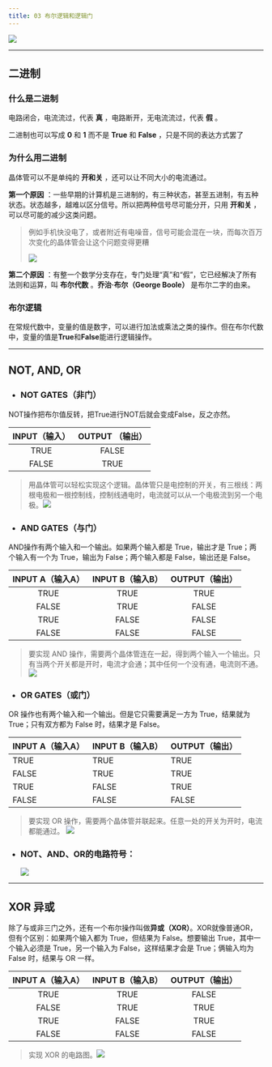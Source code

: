 ```yaml
---
title: 03 布尔逻辑和逻辑门
---
```


<BVideo src="BV1EW411u7th" p="3" />

![](./目录.png)

-----

## 二进制

### 什么是二进制

电路闭合，电流流过，代表 **真** ，电路断开，无电流流过，代表 **假** 。

二进制也可以写成 **0** 和 **1** 而不是 **True** 和 **False** ，只是不同的表达方式罢了

### 为什么用二进制

晶体管可以不是单纯的 **开和关** ，还可以让不同大小的电流通过。

**第一个原因** ：一些早期的计算机是三进制的，有三种状态，甚至五进制，有五种状态。状态越多，越难以区分信号。所以把两种信号尽可能分开，只用 **开和关** ，可以尽可能的减少这类问题。

> 例如手机快没电了，或者附近有电噪音，信号可能会混在一块，而每次百万次变化的晶体管会让这个问题变得更糟
>
> ![](./为什么用二进制.png)

​**第二个原因** ：有整一个数学分支存在，专门处理“真”和“假”，它已经解决了所有法则和运算，叫 **布尔代数** 。**乔治·布尔（George Boole）** 是布尔二字的由来。

### 布尔逻辑

在常规代数中，变量的值是数字，可以进行加法或乘法之类的操作。但在布尔代数中，变量的值是**True**和**False**能进行逻辑操作。

-----

## NOT, AND, OR

- ### NOT GATES（非门）

NOT操作把布尔值反转，把True进行NOT后就会变成False，反之亦然。

  | INPUT（输入） | OUTPUT （输出） |
  | :-----------: | :-------------: |
  |     TRUE      |      FALSE      |
  |     FALSE     |      TRUE       |

  > 用晶体管可以轻松实现这个逻辑。晶体管只是电控制的开关，有三根线：两根电极和一根控制线，控制线通电时，电流就可以从一个电极流到另一个电极。![](./NOT.png)

- ### AND GATES（与门）

AND操作有两个输入和一个输出。如果两个输入都是 True，输出才是 True；两个输入有一个为 True，输出为 False；两个输入都是 False，输出还是 False。

  | INPUT A（输入A） | INPUT B（输入B） | OUTPUT（输出） |
  | :--------------: | :--------------: | :------------: |
  |       TRUE       |       TRUE       |      TRUE      |
  |      FALSE       |       TRUE       |     FALSE      |
  |       TRUE       |      FALSE       |     FALSE      |
  |      FALSE       |      FALSE       |     FALSE      |

  > 要实现 AND 操作，需要两个晶体管连在一起，得到两个输入一个输出。只有当两个开关都是开时，电流才会通；其中任何一个没有通，电流则不通。![](./AND.png)

- ### OR GATES（或门）

OR 操作也有两个输入和一个输出。但是它只需要满足一方为 True，结果就为 True；只有双方都为 False 时，结果才是 False。

  | INPUT A（输入A） | INPUT B（输入B） | OUTPUT（输出） |
  | ---------------- | ---------------- | -------------- |
  | TRUE             | TRUE             | TRUE           |
  | FALSE            | TRUE             | TRUE           |
  | TRUE             | FALSE            | TRUE           |
  | FALSE            | FALSE            | FALSE          |

  > 要实现 OR 操作，需要两个晶体管并联起来。任意一处的开关为开时，电流都能通过。
  > ![](./OR.png)

- ### NOT、AND、OR的电路符号：

  ![](./符号.png)

-----

## XOR 异或

除了与或非三门之外，还有一个布尔操作叫做**异或（XOR）**。XOR就像普通OR，但有个区别：如果两个输入都为 True，但结果为 False。想要输出 True，其中一个输入必须是 True，另一个输入为 False，这样结果才会是 True；俩输入均为 False 时，结果与 OR 一样。

| INPUT A（输入A） | INPUT B（输入B） | OUTPUT（输出） |
| :--------------: | :--------------: | :------------: |
|       TRUE       |       TRUE       |     FALSE      |
|      FALSE       |       TRUE       |      TRUE      |
|       TRUE       |      FALSE       |      TRUE      |
|      FALSE       |      FALSE       |     FALSE      |

> 实现 XOR 的电路图。![](./XOR.png)
